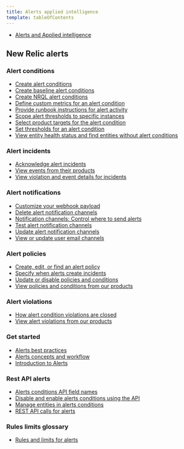 ```yaml
---
title: Alerts applied intelligence
template: tableOfContents
---
```


* [Alerts and Applied intelligence](/docs/alerts-applied-intelligence)

## New Relic alerts

### Alert conditions

* [Create alert conditions](/docs/alerts-applied-intelligence/new-relic-alerts/alert-conditions/create-alert-conditions)
* [Create baseline alert conditions](/docs/alerts-applied-intelligence/new-relic-alerts/alert-conditions/create-baseline-alert-conditions)
* [Create NRQL alert conditions](/docs/alerts-applied-intelligence/new-relic-alerts/alert-conditions/create-nrql-alert-conditions)
* [Define custom metrics for an alert condition](/docs/alerts-applied-intelligence/new-relic-alerts/alert-conditions/define-custom-metrics-alert-condition)
* [Provide runbook instructions for alert activity](/docs/alerts-applied-intelligence/new-relic-alerts/alert-conditions/provide-runbook-instructions-alert-activity)
* [Scope alert thresholds to specific instances](/docs/alerts-applied-intelligence/new-relic-alerts/alert-conditions/scope-alert-thresholds-specific-instances)
* [Select product targets for the alert condition](/docs/alerts-applied-intelligence/new-relic-alerts/alert-conditions/select-product-targets-alert-condition)
* [Set thresholds for an alert condition](/docs/alerts-applied-intelligence/new-relic-alerts/alert-conditions/set-thresholds-alert-condition)
* [View entity health status and find entities without alert conditions](/docs/alerts-applied-intelligence/new-relic-alerts/alert-conditions/view-entity-health-status-find-entities-without-alert-conditions)

### Alert incidents

* [Acknowledge alert incidents](/docs/alerts-applied-intelligence/new-relic-alerts/alert-incidents/acknowledge-alert-incidents)
* [View events from their products](/docs/alerts-applied-intelligence/new-relic-alerts/alert-incidents/view-events-their-products)
* [View violation and event details for incidents](/docs/alerts-applied-intelligence/new-relic-alerts/alert-incidents/view-violation-event-details-incidents)

### Alert notifications

* [Customize your webhook payload](/docs/alerts-applied-intelligence/new-relic-alerts/alert-notifications/customize-your-webhook-payload)
* [Delete alert notification channels](/docs/alerts-applied-intelligence/new-relic-alerts/alert-notifications/delete-alert-notification-channels)
* [Notification channels: Control where to send alerts](/docs/alerts-applied-intelligence/new-relic-alerts/alert-notifications/notification-channels-control-where-send-alerts)
* [Test alert notification channels](/docs/alerts-applied-intelligence/new-relic-alerts/alert-notifications/test-alert-notification-channels)
* [Update alert notification channels](/docs/alerts-applied-intelligence/new-relic-alerts/alert-notifications/update-alert-notification-channels)
* [View or update user email channels](/docs/alerts-applied-intelligence/new-relic-alerts/alert-notifications/view-or-update-user-email-channels)

### Alert policies

* [Create, edit, or find an alert policy](/docs/alerts-applied-intelligence/new-relic-alerts/alert-policies/create-edit-or-find-alert-policy)
* [Specify when alerts create incidents](/docs/alerts-applied-intelligence/new-relic-alerts/alert-policies/specify-when-alerts-create-incidents)
* [Update or disable policies and conditions](/docs/alerts-applied-intelligence/new-relic-alerts/alert-policies/update-or-disable-policies-conditions)
* [View policies and conditions from our products](/docs/alerts-applied-intelligence/new-relic-alerts/alert-policies/view-policies-conditions-our-products)

### Alert violations

* [How alert condition violations are closed](/docs/alerts-applied-intelligence/new-relic-alerts/alert-violations/how-alert-condition-violations-are-closed)
* [View alert violations from our products](/docs/alerts-applied-intelligence/new-relic-alerts/alert-violations/view-alert-violations-our-products)

### Get started

* [Alerts best practices](/docs/alerts-applied-intelligence/new-relic-alerts/get-started/alerts-best-practices)
* [Alerts concepts and workflow](/docs/alerts-applied-intelligence/new-relic-alerts/get-started/alerts-concepts-workflow)
* [Introduction to Alerts](/docs/alerts-applied-intelligence/new-relic-alerts/get-started/introduction-alerts)

### Rest API alerts

* [Alerts conditions API field names](/docs/alerts-applied-intelligence/new-relic-alerts/rest-api-alerts/alerts-conditions-api-field-names)
* [Disable and enable alerts conditions using the API](/docs/alerts-applied-intelligence/new-relic-alerts/rest-api-alerts/disable-enable-alerts-conditions-using-api)
* [Manage entities in alerts conditions](/docs/alerts-applied-intelligence/new-relic-alerts/rest-api-alerts/manage-entities-alerts-conditions)
* [REST API calls for alerts](/docs/alerts-applied-intelligence/new-relic-alerts/rest-api-alerts/rest-api-calls-alerts)

### Rules limits glossary

* [Rules and limits for alerts](/docs/alerts-applied-intelligence/new-relic-alerts/rules-limits-glossary/rules-limits-alerts)
